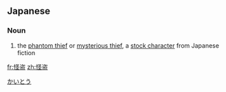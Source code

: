 ==Japanese==
{{ja-kanjitab|かい|とう|yomi=o}}

===Noun===
{{ja-noun|かいとう}}

# the [[phantom thief]] or [[mysterious thief]], a [[stock character]] from Japanese fiction

[[Category:ja:Japanese fiction|かいとう]]

[[fr:怪盗]]
[[zh:怪盗]]